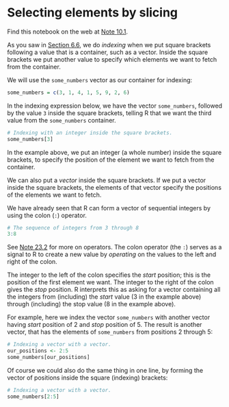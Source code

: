 # Selecting elements by slicing


Find this notebook on the web at
<a class="quarto-xref" href="https://resampling-stats.github.io/latest-r/more_sampling_tools.html#nte-selecting_by_slicing">Note <span>10.1</span></a>.

As you saw in <a class="quarto-xref" href="https://resampling-stats.github.io/latest-r/resampling_with_code2.html#sec-array-indexing"><span>Section 6.6</span></a>, we do
*indexing* when we put square brackets following a value that is a
container, such as a vector. Inside the square brackets we put another
value to specify which elements we want to fetch from the container.

We will use the `some_numbers` vector as our container for indexing:

```r
some_numbers = c(3, 1, 4, 1, 5, 9, 2, 6)
```

In the indexing expression below, we have the vector `some_numbers`,
followed by the value `3` inside the square brackets, telling R that we
want the third value from the `some_numbers` container.

```r
# Indexing with an integer inside the square brackets.
some_numbers[3]
```

In the example above, we put an integer (a whole number) inside the
square brackets, to specify the position of the element we want to fetch
from the container.



We can also put a *vector* inside the square brackets. If we put a
vector inside the square brackets, the elements of that vector specify
the positions of the elements we want to fetch.

We have already seen that R can form a vector of sequential integers by
using the colon (`:`) operator.

```r
# The sequence of integers from 3 through 8
3:8
```

See <a class="quarto-xref" href="https://resampling-stats.github.io/latest-r/testing_counts_2.html#nte-what-is-an-operator">Note <span>23.2</span></a> for
more on operators. The colon operator (the `:`) serves as a signal to R
to create a new value by *operating* on the values to the left and right
of the colon.

The integer to the left of the colon specifies the *start* position;
this is the position of the first element we want. The integer to the
right of the colon gives the *stop* position. R interprets this as
asking for a vector containing all the integers from (including) the
*start* value (3 in the example above) through (including) the stop
value (8 in the example above).

For example, here we index the vector `some_numbers` with another vector
having *start* position of 2 and *stop* position of 5. The result is
another vector, that has the elements of `some_numbers` from positions 2
through 5:

```r
# Indexing a vector with a vector.
our_positions <- 2:5
some_numbers[our_positions]
```

Of course we could also do the same thing in one line, by forming the
vector of positions inside the square (indexing) brackets:

```r
# Indexing a vector with a vector.
some_numbers[2:5]
```

